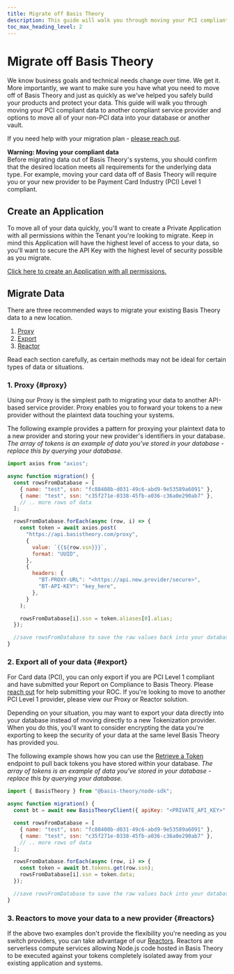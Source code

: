 ```yaml
---
title: Migrate off Basis Theory
description: This guide will walk you through moving your PCI compliant data to another compliant service provider and options to move all of your non-PCI data into your database or another vault.
toc_max_heading_level: 2
---
```



# Migrate off Basis Theory

We know business goals and technical needs change over time. We get it. More importantly, we want to make sure you have what you need to move off of Basis Theory and just as quickly as we've helped you safely build your products and protect your data. This guide will walk you through moving your PCI compliant data to another compliant service provider and options to move all of your non-PCI data into your database or another vault.

If you need help with your migration plan - [please reach out](https://basistheory.com/contact).

<Alert type={Alerts.WARNING}><b>Warning: Moving your compliant data</b><br />Before migrating data out of Basis Theory's systems, you should confirm that the desired location meets all requirements for the underlying data type. For example, moving your card data off of Basis Theory will require you or your new provider to be Payment Card Industry (PCI) Level 1 compliant.</Alert>

## Create an Application

To move all of your data quickly, you'll want to create a Private Application with all permissions within the Tenant you're looking to migrate. Keep in mind this Application will have the highest level of access to your data, so you'll want to secure the API Key with the highest level of security possible as you migrate.

[Click here to create an Application with all permissions.](https://portal.basistheory.com/applications/create?application_template_id=6f486ec1-ddf4-4040-b7f1-3ddca4209495)

## Migrate Data

There are three recommended ways to migrate your existing Basis Theory data to a new location.

1. [Proxy](#proxy)
2. [Export](#export)
3. [Reactor](#reactors)

Read each section carefully, as certain methods may not be ideal for certain types of data or situations.

### 1. Proxy {#proxy}

Using our Proxy is the simplest path to migrating your data to another API-based service provider. Proxy enables you to forward your tokens to a new provider without the plaintext data touching your systems.

The following example provides a pattern for proxying your plaintext data to a new provider and storing your new provider's identifiers in your database. _The array of tokens is an example of data you've stored in your database - replace this by querying your database._

```javascript showLineNumbers
import axios from "axios";

async function migration() {
  const rowsFromDatabase = [
    { name: "test", ssn: "fc88408b-d031-49c6-abd9-9e53589a6091" },
    { name: "test", ssn: "c35f271e-0338-45fb-a036-c36a0e290ab7" },
    // .. more rows of data
  ];

  rowsFromDatabase.forEach(async (row, i) => {
    const token = await axios.post(
      "https://api.basistheory.com/proxy",
      {
        value: `{{${row.ssn}}}`,
        format: "UUID",
      },
      {
        headers: {
          "BT-PROXY-URL": "<https://api.new.provider/secure>",
          "BT-API-KEY": "key_here",
        },
      }
    );

    rowsFromDatabase[i].ssn = token.aliases[0].alias;
  });

  //save rowsFromDatabase to save the raw values back into your database
}
```

### 2. Export all of your data {#export}

<Alert type={Alerts.WARNING}>For Card data (PCI), you can only export if you are PCI Level 1 compliant and have submitted your Report on Compliance to Basis Theory. Please <a href="https://basistheory.com/contact">reach out</a> for help submitting your ROC. If you're looking to move to another PCI Level 1 provider, please view our Proxy or Reactor solution.</Alert>

Depending on your situation, you may want to export your data directly into your database instead of moving directly to a new Tokenization provider. When you do this, you'll want to consider encrypting the data you're exporting to keep the security of your data at the same level Basis Theory has provided you.

The following example shows how you can use the [Retrieve a Token](/docs/api/tokens#get-a-token) endpoint to pull back tokens you have stored within your database. _The array of tokens is an example of data you've stored in your database - replace this by querying your database._

```javascript showLineNumbers
import { BasisTheory } from "@basis-theory/node-sdk";

async function migration() {
  const bt = await new BasisTheoryClient({ apiKey: "<PRIVATE_API_KEY>" });

  const rowsFromDatabase = [
    { name: "test", ssn: "fc88408b-d031-49c6-abd9-9e53589a6091" },
    { name: "test", ssn: "c35f271e-0338-45fb-a036-c36a0e290ab7" },
    // .. more rows of data
  ];

  rowsFromDatabase.forEach(async (row, i) => {
    const token = await bt.tokens.get(row.ssn);
    rowsFromDatabase[i].ssn = token.data;
  });

  //save rowsFromDatabase to save the raw values back into your database
}
```

### 3. Reactors to move your data to a new provider {#reactors}

If the above two examples don't provide the flexibility you're needing as you switch providers, you can take advantage of our [Reactors](/docs/api/reactors). Reactors are serverless compute services allowing Node.js code hosted in Basis Theory to be executed against your tokens completely isolated away from your existing application and systems.

